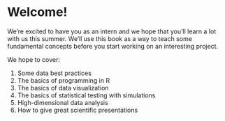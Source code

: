# Welcome! {.unnumbered}

We're excited to have you as an intern and we hope that you'll learn a lot with
us this summer. We'll use this book as a way to teach some fundamental concepts 
before you start working on an interesting project. 

We hope to cover:

1. Some data best practices
2. The basics of programming in R
3. The basics of data visualization
4. The basics of statistical testing with simulations
5. High-dimensional data analysis
6. How to give great scientific presentations
